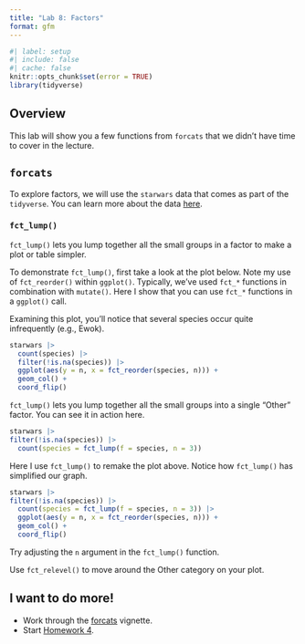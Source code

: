 ```yaml
---
title: "Lab 8: Factors"
format: gfm
---
```


```r
#| label: setup
#| include: false
#| cache: false
knitr::opts_chunk$set(error = TRUE)
library(tidyverse)
```

## Overview

This lab will show you a few functions from `forcats` that we didn't have time to cover in the lecture. 

## `forcats`

To explore factors, we will use the `starwars` data that comes as part of the `tidyverse`. You can learn more about the data [here](https://dplyr.tidyverse.org/reference/starwars.html).

### `fct_lump()`

`fct_lump()` lets you lump together all the small groups in a factor to make a plot or table simpler.

To demonstrate `fct_lump()`, first take a look at the plot below. Note my use of `fct_reorder()` within `ggplot()`. Typically, we've used `fct_*` functions in combination with `mutate()`. Here I show that you can use `fct_*` functions in a `ggplot()` call.

Examining this plot, you'll notice that several species occur quite infrequently (e.g., Ewok). 

```r
starwars |>
  count(species) |>
  filter(!is.na(species)) |> 
  ggplot(aes(y = n, x = fct_reorder(species, n))) +
  geom_col() + 
  coord_flip()
```

`fct_lump()` lets you lump together all the small groups into a single "Other" factor. You can see it in action here.

```r
starwars |>   
filter(!is.na(species)) |>
  count(species = fct_lump(f = species, n = 3))
```

Here I use `fct_lump()` to remake the plot above. Notice how `fct_lump()` has simplified our graph. 

```r
starwars |>   
filter(!is.na(species)) |>
  count(species = fct_lump(f = species, n = 3)) |> 
  ggplot(aes(y = n, x = fct_reorder(species, n))) +
  geom_col() + 
  coord_flip()
```

Try adjusting the `n` argument in the `fct_lump()` function. 

Use `fct_relevel()` to move around the Other category on your plot. 

## I want to do more!

* Work through the [forcats](https://forcats.tidyverse.org/articles/forcats.html) vignette. 
* Start [Homework 4](hw-04.md).







